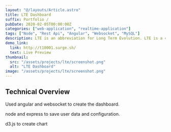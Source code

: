 ```yaml
---
layout: "@/layouts/Article.astro"
title: LTE Dashboard
suffix: Portfolio /
pubDate: 2020-02-05T00:00:00Z
categories: ["web-application", "realtime-application"]
tags: ["Node", "Rest Api", "Angular", "Websocket", "MySQL"]
description: LTE is an abbreviation for Long Term Evolution. LTE is a 4G wireless communications standard developed by the 3rd Generation Partnership Project (3GPP) that's designed to provide up to 10x the speeds of 3G networks for mobile devices such as smartphones, tablets, netbooks, notebooks and wireless hotspots.
demo_link:
  link: http://t10001.surge.sh/
  text: Live Preview
thumbnail:
  src: "/assets/projects/lte/screenshot.png"
  alt: "LTE Dashboard"
image: "/assets/projects/lte/screenshot.png"
---
```


## Technical Overview

Used angular and websocket to create the dashboard.

node and express to save user data and configuration.

d3.js to create chart
